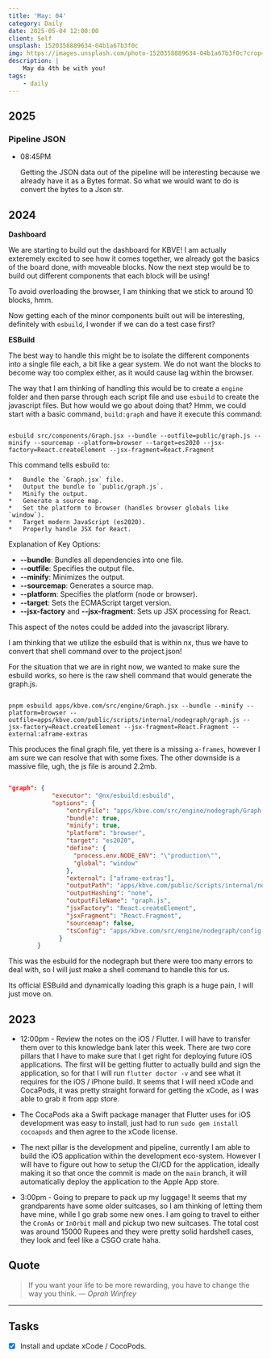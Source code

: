 ```yaml
---
title: 'May: 04'
category: Daily
date: 2025-05-04 12:00:00
client: Self
unsplash: 1520358889634-04b1a67b3f0c
img: https://images.unsplash.com/photo-1520358889634-04b1a67b3f0c?crop=entropy&cs=srgb&fm=jpg&ixid=MnwzNjM5Nzd8MHwxfHJhbmRvbXx8fHx8fHx8fDE2ODE3NDg2ODY&ixlib=rb-4.0.3&q=85
description: |
    May da 4th be with you!
tags:
    - daily
---
```


<Adsense />

## 2025

### Pipeline JSON

-	08:45PM

	Getting the JSON data out of the pipeline will be interesting because we already have it as a Bytes format.
	So what we would want to do is convert the bytes to a Json str.

## 2024

**Dashboard**

We are starting to build out the dashboard for KBVE!
I am actually exteremely excited to see how it comes together, we already got the basics of the board done, with moveable blocks.
Now the next step would be to build out different components that each block will be using!

To avoid overloading the browser, I am thinking that we stick to around 10 blocks, hmm.

Now getting each of the minor components built out will be interesting, definitely with `esbuild`, I wonder if we can do a test case first?

**ESBuild**

The best way to handle this might be to isolate the different components into a single file each, a bit like a gear system.
We do not want the blocks to become way too complex either, as it would cause lag within the browser.

The way that I am thinking of handling this would be to create a `engine` folder and then parse through each script file and use `esbuild` to create the javascript files.
But how would we go about doing that? Hmm, we could start with a basic command, `build:graph` and have it execute this command:

```shell

esbuild src/components/Graph.jsx --bundle --outfile=public/graph.js --minify --sourcemap --platform=browser --target=es2020 --jsx-factory=React.createElement --jsx-fragment=React.Fragment

```

This command tells esbuild to:
    
    *   Bundle the `Graph.jsx` file.
    *   Output the bundle to `public/graph.js`.
    *   Minify the output.
    *   Generate a source map.
    *   Set the platform to browser (handles browser globals like `window`).
    *   Target modern JavaScript (es2020).
    *   Properly handle JSX for React.

Explanation of Key Options:

*   **\--bundle**: Bundles all dependencies into one file.
*   **\--outfile**: Specifies the output file.
*   **\--minify**: Minimizes the output.
*   **\--sourcemap**: Generates a source map.
*   **\--platform**: Specifies the platform (node or browser).
*   **\--target**: Sets the ECMAScript target version.
*   **\--jsx-factory** and **\--jsx-fragment**: Sets up JSX processing for React.

This aspect of the notes could be added into the javascript library.

I am thinking that we utilize the esbuild that is within nx, thus we have to convert that shell command over to the project.json!

For the situation that we are in right now, we wanted to make sure the esbuild works, so here is the raw shell command that would generate the graph.js.

```shell

pnpm esbuild apps/kbve.com/src/engine/Graph.jsx --bundle --minify --platform=browser --outfile=apps/kbve.com/public/scripts/internal/nodegraph/graph.js --jsx-factory=React.createElement --jsx-fragment=React.Fragment --external:aframe-extras

```

This produces the final graph file, yet there is a missing `a-frames`, however I am sure we can resolve that with some fixes.
The other downside is a massive file, ugh, the js file is around 2.2mb.

```json

"graph": {
			"executor": "@nx/esbuild:esbuild",
			"options": {
				"entryFile": "apps/kbve.com/src/engine/nodegraph/Graph.jsx",
				"bundle": true,
				"minify": true,
				"platform": "browser",
				"target": "es2020",
				"define": {
				  "process.env.NODE_ENV": "\"production\"",
				  "global": "window"
				},
				"external": ["aframe-extras"],
				"outputPath": "apps/kbve.com/public/scripts/internal/nodegraph",
				"outputHashing": "none",
				"outputFileName": "graph.js",
				"jsxFactory": "React.createElement",
				"jsxFragment": "React.Fragment",
				"sourcemap": false,
				"tsConfig": "apps/kbve.com/src/engine/nodegraph/config.json"
			  }
		}
```

This was the esbuild for the nodegraph but there were too many errors to deal with, so I will just make a shell command to handle this for us.

Its official ESBuild and dynamically loading this graph is a huge pain, I will just move on.

## 2023

- 12:00pm - Review the notes on the iOS / Flutter. I will have to transfer them over to this knowledge bank later this week. There are two core pillars that I have to make sure that I get right for deploying future iOS applications. The first will be getting flutter to actually build and sign the application, so for that I will run `flutter doctor -v` and see what it requires for the iOS / iPhone build. It seems that I will need xCode and CocaPods, it was pretty straight forward for getting the xCode, as I was able to grab it from app store.

- The CocaPods aka a Swift package manager that Flutter uses for iOS development was easy to install, just had to run `sudo gem install cocoapods` and then agree to the xCode license.

- The next pillar is the development and pipeline, currently I am able to build the iOS application within the development eco-system. However I will have to figure out how to setup the CI/CD for the application, ideally making it so that once the commit is made on the `main` branch, it will automatically deploy the application to the Apple App store.

- 3:00pm - Going to prepare to pack up my luggage! It seems that my grandparents have some older suitcases, so I am thinking of letting them have mine, while I go grab some new ones. I am going to travel to either the `CromAs` or `InOrbit` mall and pickup two new suitcases. The total cost was around 15000 Rupees and they were pretty solid hardshell cases, they look and feel like a CSGO crate haha.

## Quote

> If you want your life to be more rewarding, you have to change the way you think.
> — <cite>Oprah Winfrey</cite>

---

## Tasks

- [x] Install and update xCode / CocoPods.